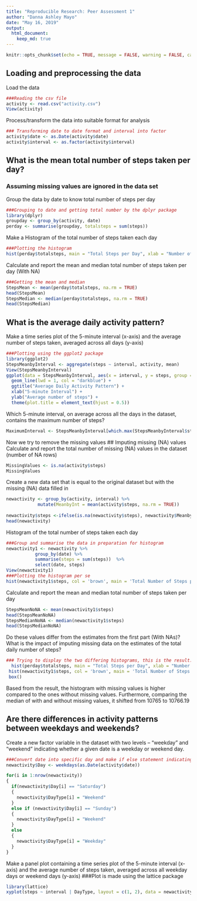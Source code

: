 ---
title: "Reproducible Research: Peer Assessment 1"
author: "Danna Ashley Mayo"
date: "May 16, 2019"
output:  
  html_document:
    keep_md: true
---

```{r setup, include=FALSE}
knitr::opts_chunk$set(echo = TRUE, message = FALSE, warning = FALSE, cache = TRUE)
```

## Loading and preprocessing the data
Load the data 
```{r, warning = FALSE}
###Reading the csv file
activity <- read.csv("activity.csv")
View(activity)
```

Process/transform the data into suitable format for analysis
```{r, results = "hide"}
### Transforming date to date format and interval into factor
activity$date <- as.Date(activity$date)
activity$interval <- as.factor(activity$interval)
```
## What is the mean total number of steps taken per day?
### Assuming missing values are ignored in the data set
Group the data by date to know total number of steps per day
```{r, warning = FALSE}
###Grouping to date and getting total number by the dplyr package
library(dplyr)
groupday <- group_by(activity, date)
perday <- summarise(groupday, totalsteps = sum(steps))
```

Make a Histogram of the total number of steps taken each day
```{r, results = "hide"}
###Plotting the histogram
hist(perday$totalsteps, main = "Total Steps per Day", xlab = "Number of Steps", ylab = "Number of Days", col = "orange")
```

Calculate and report the mean and median total number of steps taken per day (With NA)
```{r, results = "hide"}
###Getting the mean and median
StepsMean <- mean(perday$totalsteps, na.rm = TRUE)
head(StepsMean)
StepsMedian <- median(perday$totalsteps, na.rm = TRUE)
head(StepsMedian)
```

## What is the average  daily activity pattern?
Make a time series plot of the 5-minute interval (x-axis) and the average number of steps taken, averaged across all days (y-axis)
```{r, results = "hide"}
###Plotting using the ggplot2 package
library(ggplot2)
StepsMeanbyInterval <- aggregate(steps ~ interval, activity, mean)
View(StepsMeanbyInterval)
ggplot(data = StepsMeanbyInterval, aes(x = interval, y = steps, group = 1)) +
  geom_line(lwd = 1, col = "darkblue") +
  ggtitle("Average Daily Activity Pattern") + 
  xlab("5-minute Interval") + 
  ylab("Average number of steps") +
  theme(plot.title = element_text(hjust = 0.5))
```

Which 5-minute interval, on average across all the days in the dataset, contains  the maximum number of steps?
```{r, echo = FALSE, results = "hide"}
MaximumInterval <- StepsMeanbyInterval[which.max(StepsMeanbyInterval$steps),]
```

Now we try to remove the missing values
## Imputing missing (NA) values
Calculate and report the total number of missing (NA) values in the dataset (number of NA rows)
```{r, results = "hide"}
MissingValues <- is.na(activity$steps)
MissingValues
```

Create a new data set that is equal to the original dataset but with the missing (NA) data filled in
```{r, cache=TRUE, results = "hide"}
newactivity <- group_by(activity, interval) %>%
            mutate(MeanbyInt = mean(activity$steps, na.rm = TRUE))
          
newactivity$steps <-ifelse(is.na(newactivity$steps), newactivity$MeanbyInt, newactivity$steps)
head(newactivity)
```

Histogram of the total number of steps taken each day 
```{r, cache = TRUE, results = "hide"}
###Group and summarise the data in preparation for histogram
newactivity1 <- newactivity %>%
           group_by(date) %>%
           summarise(steps = sum(steps))  %>%
           select(date, steps)
View(newactivity1)
###Plotting the histogram per se
hist(newactivity1$steps, col = 'brown', main = 'Total Number of Steps per Day (Without missing values)', xlab = "Steps")
```

Calculate and report the mean and median total number of steps taken per day
```{r, results = "hide"}
StepsMeanNoNA <- mean(newactivity1$steps)
head(StepsMeanNoNA)
StepsMedianNoNA <- median(newactivity1$steps)
head(StepsMedianNoNA)
```

Do these values differ from the estimates from the first part (With NAs)? What is the impact of imputing missing data on the estimates of the total daily number of steps?
```{r, results = "hide"}
### Trying to display the two differing histograms, this is the result:
  hist(perday$totalsteps, main = "Total Steps per Day", xlab = "Number of Steps", ylab = "Number of Days", col = "orange")
 hist(newactivity1$steps, col = 'brown', main = 'Total Number of Steps per Day (Without missing values)', xlab = "Steps")
 box()
```
Based from the result, the histogram with missing values is higher compared to the ones without missing values. 
Furthermore, comparing the median of with and without missing values, it shifted from 10765 to 10766.19

## Are there differences in activity patterns between weekdays and weekends?
Create a new factor variable in the dataset with two levels -- "weekday" and "weekend" indicating whether a given date is a weekday or weekend day.
```{r, cache = TRUE, results = "hide"}
###Convert date into specific day and make if else statement indicating whether the day is a weekday or a weekend
newactivity$Day <- weekdays(as.Date(activity$date))

for(i in 1:nrow(newactivity))
{
  if(newactivity$Day[i] == "Saturday")
  {
    newactivity$DayType[i] = "Weekend"
  }
  else if (newactivity$Day[i] == "Sunday")
  {
    newactivity$DayType[i] = "Weekend"
  }
  else
  {
    newactivity$DayType[i] = "Weekday"
  }
}
```

Make a panel plot containing a time series plot of the 5-minute interval (x-axis) and the average number of steps taken, averaged across all weekday days or weekend days (y-axis)
###Plot is made using the lattice package
```{r, cache = TRUE, results = "hide"}
library(lattice)
xyplot(steps ~ interval | DayType, layout = c(1, 2), data = newactivity, type="l")

```

